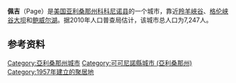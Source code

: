 {{Infobox City 
|name = 佩吉
|native_name = Page
|settlement_type = 城市
|image_seal = 
|image_skyline            = Page AZ.jpg
|image_caption            = 佩吉境內的鮑威爾湖大道（Lake Powell Boulevard）
|image_map = Coconino_County_incorporated_areas_Page_highlighted.svg
|map_caption = 佩吉在[[可可尼諾縣|可可尼諾縣]]和[[亚利桑那州|亚利桑那州]]的位置
|subdivision_type  = [[國家|國家]]
|subdivision_type1 = [[美國行政區劃|州]]
|subdivision_type2 = [[亚利桑那州行政区划|縣]]
|subdivision_name  = [[美國|美國]]
|subdivision_name1 = [[亞利桑那州|亞利桑那州]]
|subdivision_name2 = [[可可尼諾縣|可可尼諾縣]]
|leader_title             = 市長
|leader_name              = Bill Diak
|established_date         = 
|area_magnitude           = 
|area_total_km2           = 43
|area_total_sq_mi         = 16.6
|area_land_km2            = 43.0
|area_land_sq_mi          = 16.6
|area_water_km2           = 0.1
|area_water_sq_mi         = 0.0
|elevation_ft             = 4118
|elevation_m              = 1255
|population_as_of         = 2010
|population_est           = 7440
|pop_est_as_of            = 2014
|pop_est_footnotes        = <ref name="2014 Pop Estimate">{{cite web|title=Population Estimates|url=http://www.census.gov/popest/data/cities/totals/2014/SUB-EST2014-3.html|publisher=[[United_States_Census_Bureau|United States Census Bureau]]|accessdate=July 4, 2015|archive-url=https://web.archive.org/web/20150522132816/http://www.census.gov/popest/data/cities/totals/2014/SUB-EST2014-3.html|archive-date=2015-05-22|dead-url=yes}}</ref>
|population_footnotes     = <ref name ="FactFinder">{{cite web|title=American FactFinder|url=http://factfinder2.census.gov/faces/nav/jsf/pages/index.xhtml|publisher=[[United_States_Census_Bureau|United States Census Bureau]]|accessdate=2014-08-23|archive-date=2012-02-17|archive-url=https://www.webcitation.org/65WtHj6J5?url=http://factfinder2.census.gov/faces/nav/jsf/pages/index.xhtml|dead-url=no}}</ref>
|population_total         = 7247
|population_metro         = 
|population_density_km2   = auto
|population_density_sq_mi = 
|timezone = MST
|coordinates_display = inline,title
|coordinates_type = region:US_type:city
|utc_offset = -7
|latd =36
|latm =54
|lats =51
|latNS = N
|longd =111
|longm =27
|longs =35
|longEW =W
|footnotes =
}}

'''佩吉'''（Page）是[[美国|美国]][[亚利桑那州|亚利桑那州]][[科科尼诺县_(亚利桑那州)|科科尼诺县]]的一个城市，靠近[[羚羊峽谷|羚羊峽谷]]、[[格伦峡谷大坝|格伦峡谷大坝]]和[[鲍威尔湖|鲍威尔湖]]。据2010年人口普查局估计，该城市总人口为7,247人。

==参考资料==
{{reflist}}

{{Arizona-stub}}
{{可可尼諾縣 (亞利桑那州)}}
{{DEFAULTSORT:Page, Arizona}}
[[Category:亞利桑那州城市|Category:亞利桑那州城市]]
[[Category:可可尼諾縣城市_(亞利桑那州)|Category:可可尼諾縣城市 (亞利桑那州)]]
[[Category:1957年建立的聚居地|Category:1957年建立的聚居地]]